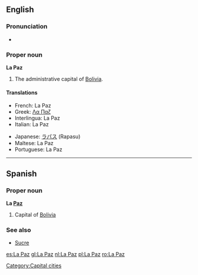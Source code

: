 {{wikipedia}}
==English==

===Pronunciation===
*{{IPA|/lɑːˈpæz/}}

===Proper noun===
'''La Paz'''

# The administrative capital of [[Bolivia]].

====Translations====
{{top}}
*French: La Paz {{f}}
*Greek: [[Λα Παζ]]
*Interlingua: La Paz
*Italian: La Paz {{f}}
{{mid}}
*Japanese: [[ラパス]] (Rapasu)
*Maltese: La Paz
*Portuguese: La Paz {{f}}
{{bottom}}

----

==Spanish==

===Proper noun===
'''La [[paz|Paz]]'''

# Capital of [[Bolivia]]

===See also===
*[[Sucre]]

[[Category:Capital cities]]

[[es:La Paz]]
[[gl:La Paz]]
[[nl:La Paz]]
[[pl:La Paz]]
[[ro:La Paz]]